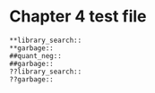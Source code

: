 # Chapter 4 test file

```lean
**library_search::
**garbage::
##quant_neg::
##garbage::
??library_search::
??garbage::
```
